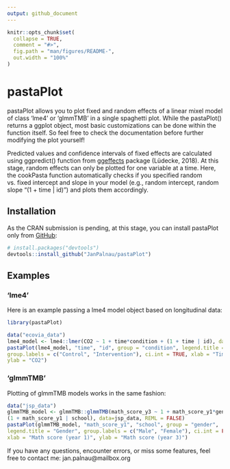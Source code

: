 ```yaml
---
output: github_document
---
```


<!-- README.md is generated from README.Rmd. Please edit that file -->

```r
knitr::opts_chunk$set(
  collapse = TRUE,
  comment = "#>",
  fig.path = "man/figures/README-",
  out.width = "100%"
)
```

# pastaPlot

<!-- badges: start -->
<!-- badges: end -->

pastaPlot allows you to plot fixed and random effects of a linear mixel model of class 'lme4' or 'glmmTMB' in a single spaghetti plot. While the pastaPlot() returns a ggplot object, most basic customizations can be done within the function itself. So feel free to check the documentation before further modifying the plot yourself!

Predicted values and confidence intervals of fixed effects are calculated using ggpredict() function from  [ggeffects](https://strengejacke.github.io/ggeffects/reference/ggpredict.html) package (Lüdecke, 2018). 
At this stage, random effects can only be plotted for one variable at a time. Here, the cookPasta function automatically checks if you specified random vs. fixed intercept and slope in your model (e.g., random intercept, random slope "(1 + time | id)") and plots them accordingly. 

## Installation

As the CRAN submission is pending, at this stage, you can install pastaPlot only from [GitHub](https://github.com/):

``` r
# install.packages("devtools")
devtools::install_github("JanPalnau/pastaPlot")
```

## Examples

### 'lme4'
Here is an example passing a lme4 model object based on longitudinal data:

```r
library(pastaPlot)

data("ecovia_data")
lme4_model <- lme4::lmer(CO2 ~ 1 + time*condition + (1 + time | id), data=ecovia_data, REML = FALSE)
pastaPlot(lme4_model, "time", "id", group = "condition", legend.title = "Condition",
group.labels = c("Control", "Intervention"), ci.int = TRUE, xlab = "Time (days)",
ylab = "CO2")
```

### 'glmmTMB'
Plotting of glmmTMB models works in the same fashion: 

```r
data("jsp_data")
glmmTMB_model <- glmmTMB::glmmTMB(math_score_y3 ~ 1 + math_score_y1*gender +
(1 + math_score_y1 | school), data=jsp_data, REML = FALSE)
pastaPlot(glmmTMB_model, "math_score_y1", "school", group = "gender",
legend.title = "Gender", group.labels = c("Male", "Female"), ci.int = FALSE,
xlab = "Math score (year 1)", ylab = "Math score (year 3)")
```

If you have any questions, encounter errors, or miss some features, feel free to contact me:
jan.palnau@mailbox.org
